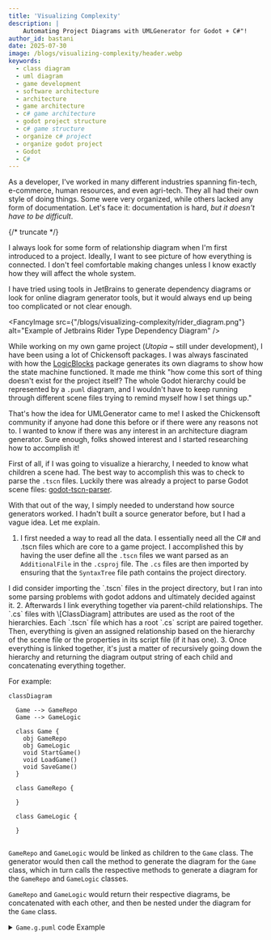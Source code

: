 ```yaml
---
title: 'Visualizing Complexity'
description: |
    Automating Project Diagrams with UMLGenerator for Godot + C#"!
author_id: bastani
date: 2025-07-30
image: /blogs/visualizing-complexity/header.webp
keywords:
  - class diagram
  - uml diagram
  - game development
  - software architecture
  - architecture
  - game architecture
  - c# game architecture
  - godot project structure
  - c# game structure
  - organize c# project
  - organize godot project
  - Godot
  - C#
---
```


As a developer, I've worked in many different industries spanning fin-tech, e-commerce, human resources, and even agri-tech. They all had their own style of doing things. Some were very organized, while others lacked any form of documentation. Let's face it: documentation is hard, _but it doesn't have to be difficult_.

{/* truncate */}

I always look for some form of relationship diagram when I'm first introduced to a project. Ideally, I want to see picture of how everything is connected. I don't feel comfortable making changes unless I know exactly how they will affect the whole system.

I have tried using tools in JetBrains to generate dependency diagrams or look for online diagram generator tools, but it would always end up being too complicated or not clear enough.

<FancyImage src={"/blogs/visualizing-complexity/rider_diagram.png"} alt="Example of Jetbrains Rider Type Dependency Diagram" />

While working on my own game project (_Utopia_ ~ still under development), I have been using a lot of Chickensoft packages. I was always fascinated with how the [LogicBlocks](/docs/logic-blocks) package generates its own diagrams to show how the state machine functioned. It made me think "how come this sort of thing doesn't exist for the project itself? The whole Godot hierarchy could be represented by a `.puml` diagram, and I wouldn't have to keep running through different scene files trying to remind myself how I set things up."

That's how the idea for UMLGenerator came to me! I asked the Chickensoft community if anyone had done this before or if there were any reasons not to. I wanted to know if there was any interest in an architecture diagram generator. Sure enough, folks showed interest and I started researching how to accomplish it!

First of all, if I was going to visualize a hierarchy, I needed to know what children a scene had. The best way to accomplish this was to check to parse the `.tscn` files. Luckily there was already a project to parse Godot scene files: [godot-tscn-parser](https://github.com/MihaMarkic/godot-tscn-parser).

With that out of the way, I simply needed to understand how source generators worked. I hadn't built a source generator before, but I had a vague idea. Let me explain.

1. I first needed a way to read all the data. I essentially need all the C# and .tscn files which are core to a game project. I accomplished this by having the user define all the `.tscn` files we want parsed as an `AdditionalFile` in the `.csproj` file. The `.cs` files are then imported by ensuring that the `SyntaxTree` file path contains the project directory.
<Callout type="info">
    I did consider importing the `.tscn` files in the project directory, but I ran into some parsing problems with godot addons and ultimately decided against it.
</Callout>
2. Afterwards I link everything together via parent-child relationships. The `.cs` files with \[ClassDiagram] attributes are used as the root of the hierarchies. Each `.tscn` file which has a root `.cs` script are paired together. Then, everything is given an assigned relationship based on the hierarchy of the scene file or the properties in its script file (if it has one).
3. Once everything is linked together, it's just a matter of recursively going down the hierarchy and returning the diagram output string of each child and concatenating everything together.

For example:
```mermaid
classDiagram

  Game --> GameRepo
  Game --> GameLogic

  class Game {
    obj GameRepo
    obj GameLogic
    void StartGame()
    void LoadGame()
    void SaveGame()
  }

  class GameRepo {

  }

  class GameLogic {

  }


```

`GameRepo` and `GameLogic` would be linked as children to the `Game` class.
The generator would then call the method to generate the diagram for the `Game` class, which in turn calls the respective methods to generate a diagram for the `GameRepo` and `GameLogic` classes.

`GameRepo` and `GameLogic` would return their respective diagrams, be concatenated with each other, and then be nested under the diagram for the `Game` class.

<details>
<summary><code>Game.g.puml</code> code Example</summary>
```PlantUML
package Game-Scene [[../../TestCases/BaseProject_Rider/Game.tscn]] {

class Game {

[[../../Game/Game.cs ScriptFile]]

--

[[../../Game/Game.cs:22 GameLogic]] - [[../../TestCases/BaseProject_Rider/Logic/GameLogic.cs Script]]

[[../../Game/Game.cs:21 GameRepo]] - [[../../TestCases/BaseProject_Rider/Domain/GameRepo.cs Script]]

}

class GameRepo {

[[../../TestCases/BaseProject_Rider/Domain/GameRepo.cs ScriptFile]]

}

class GameLogic {

[[../../TestCases/BaseProject_Rider/Logic/GameLogic.cs ScriptFile]]

}

Game::GameRepo --> GameRepo

Game::GameLogic --> GameLogic

}
```
</details>

As your project grows, so too does your diagram. What starts off as a basic visualization becomes a full-blown map of your application that evolves with every new class, scene change, and feature.

<code>App.g.puml</code> Example from [GameDemo](https://github.com/chickensoft-games/GameDemo) Project:
<FancyImage src={"/blogs/visualizing-complexity/App.g.png"} alt="Example of diagram from Game Demo project" />

We’ve added logic to simplify output by avoiding rendering child nodes unless they also have children, keeping things clean and readable. **You no longer have to memorize your codebase’s architecture.** It’s right there, clickable and up-to-date.

Note that UMLGenerator is still in active development — there’s plenty more I want to add:
- Find `UseTransient`/`UseSingleton`/`UseScoped` to draw relationships
- Look for lists of components and draw one to many relationships
- Create Godot plugin for non-C# projects

Even in its current form, UMLGenerator has already made my life easier. If you’re working on a Godot + C# project, I think it could do the same for you.

👉 Check it out here:
<GithubCard owner='chickensoft-games' repo='UMLGenerator' />

If you’ve got ideas, feedback, or want to contribute, don’t hesitate to jump in!